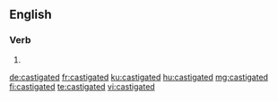 ==English==

===Verb===
{{head|en|verb form}}

# {{en-past of|castigate}}

[[de:castigated]]
[[fr:castigated]]
[[ku:castigated]]
[[hu:castigated]]
[[mg:castigated]]
[[fi:castigated]]
[[te:castigated]]
[[vi:castigated]]